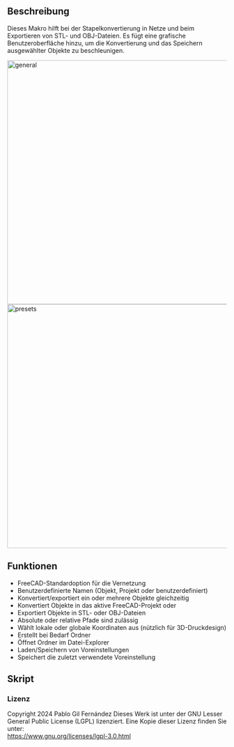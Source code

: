 <languages/>

{{Macro/de
|Name=Makro Stapelexport in Netz
|Description=Dieses Makro hilft bei der Stapelkonvertierung in Netze und beim Exportieren von STL- und OBJ-Dateien.
|Author=Pablo Gil Fernández
|Version=2.16
|Date=2024-10-11
}}

<span id="Description"></span>
==Beschreibung==

Dieses Makro hilft bei der Stapelkonvertierung in Netze und beim Exportieren von STL- und OBJ-Dateien. Es fügt eine grafische Benutzeroberfläche hinzu, um die Konvertierung und das Speichern ausgewählter Objekte zu beschleunigen.

[[File:Screenshot1.png|560px|frameless|center|alt=Macro Batch Export To Mesh - general|general]]
<br>
[[File:Screenshot2.png|560px|frameless|center|alt=Macro Batch Export To Mesh - presets|presets]]

<span id="Features"></span>
==Funktionen==

* FreeCAD-Standardoption für die Vernetzung
* Benutzerdefinierte Namen (Objekt, Projekt oder benutzerdefiniert)
* Konvertiert/exportiert ein oder mehrere Objekte gleichzeitig
* Konvertiert Objekte in das aktive FreeCAD-Projekt oder
* Exportiert Objekte in STL- oder OBJ-Dateien
* Absolute oder relative Pfade sind zulässig
* Wählt lokale oder globale Koordinaten aus (nützlich für 3D-Druckdesign)
* Erstellt bei Bedarf Ordner
* Öffnet Ordner im Datei-Explorer
* Laden/Speichern von Voreinstellungen
* Speichert die zuletzt verwendete Voreinstellung

<span id="Script"></span>
==Skript==

{{MacroCode|code=
<nowiki>
__Title__   = "Batch export to mesh"
__Author__  = "Pablo Gil Fernández"
__Version__ = "2.16"
__Date__    = "2024-10-11"
__Comment__ = "This macro helps batch converting to mesh and exporting STL and OBJ files"
__Web__ = "https://github.com/pgilfernandez/FreeCAD_Macro_Batch_Export_To_Mesh"
__Wiki__ = "https://wiki.freecad.org/Macro_Batch_Export_To_Mesh"
__Icon__  = "/usr/lib/freecad/Mod/Mesh/Resources/icons/MeshWorkbench.svg"
# __IconW__  = "C:/Users/YourUserName/AppData/Roaming/FreeCAD"
__Help__ = "https://forum.freecad.org/viewtopic.php?f=22&t=41219"
__Status__ = "stable"
__Requires__ = "FreeCAD 0.17"
__Communication__ = "https://github.com/pgilfernandez/FreeCAD_Macro_Batch_Export_To_Mesh"

import FreeCAD, FreeCADGui, Draft, Part, PartGui, math, PartDesignGui, Mesh, MeshPart, Import, os
from FreeCAD import Base
from PySide import QtGui, QtCore
from math import cos, radians
from pivy import coin
import sys
import subprocess
import Mesh

App = FreeCAD
Gui = FreeCADGui

# If developer mode is True it will show important messages on the Report panel:
dev_mode = False

class SavePresetDialog(QtGui.QDialog):
    def __init__(self, parent=None):
        super(SavePresetDialog, self).__init__(parent)
        self.setWindowTitle("Save Preset")
        self.layout = QtGui.QVBoxLayout()

        self.label = QtGui.QLabel("Enter new preset name:")
        self.layout.addWidget(self.label)

        self.nameEdit = QtGui.QLineEdit()
        self.layout.addWidget(self.nameEdit)

        self.buttonBox = QtGui.QDialogButtonBox(QtCore.Qt.Horizontal)
        self.saveButton = QtGui.QPushButton("Save")
        self.cancelButton = QtGui.QPushButton("Cancel")
        self.buttonBox.addButton(self.saveButton, QtGui.QDialogButtonBox.AcceptRole)
        self.buttonBox.addButton(self.cancelButton, QtGui.QDialogButtonBox.RejectRole)
        self.layout.addWidget(self.buttonBox)

        self.setLayout(self.layout)

        self.saveButton.clicked.connect(self.accept)
        self.cancelButton.clicked.connect(self.reject)

    def getName(self):
        return self.nameEdit.text().strip()

class BatchExportToMesh(QtGui.QDockWidget):
    def __init__(self):
        if dev_mode:
            self.clear_console()

        existing_instance = Gui.getMainWindow().findChild(QtGui.QWidget, "BatchETM")
        if existing_instance:
            if dev_mode:
                self.message("Old instance closed!")
            existing_instance.close()  # close instance

        super(BatchExportToMesh, self).__init__()
        self.setWindowTitle("Batch export to mesh")
        self.setObjectName("BatchETM")
        self.setWindowIcon(QtGui.QIcon(":/icons/Mesh_SplitComponents.svg"))
        self.resize(420, 500)
        self.paramGet = App.ParamGet("User parameter:BaseApp/BatchETM")
        self.initParameters()
        self.initGui()
        # self.loadConfigurations()
        # self.updateConfigDropdown()
        self.loadActiveConfiguration()  # Cargar la configuración activa al iniciar
        self.setAttribute(QtCore.Qt.WA_DeleteOnClose, True)
        Gui.getMainWindow().addDockWidget(QtCore.Qt.RightDockWidgetArea, self)
        self.setFloating(True)
        self.topLevelChanged.connect(self.on_topLevelChanged) # resize window to defaults when undocking
        self.setFocusOnInput()

    def setFocusOnInput(self):
        self.configDropdown.setFocus()
        
    def initParameters(self):
        self.paramGet = App.ParamGet("User parameter:BaseApp/BatchETM")
        configsGroup = self.paramGet.GetGroup("Configurations")
        groupNames = configsGroup.GetGroups()  # groupNames es una lista de nombres de grupos (cadenas)
        if not groupNames:
            if dev_mode:
                self.message("Creando configuración por defecto")
            # Crear configuración por defecto
            self.createDefaultConfiguration()

        # Cargar configuraciones
        self.loadConfigurations()

    def loadConfigurations(self):
        self.configurations = []
        configsGroup = self.paramGet.GetGroup("Configurations")
        if configsGroup is None:
            # Crear el grupo 'Configurations' si no existe
            configsGroup = self.paramGet.GetGroup("Configurations")
            if dev_mode:
                self.message("Creado el grupo 'Configurations'")
        groupNames = configsGroup.GetGroups()  # Ahora groupNames es una lista de nombres de grupos (cadenas)

        if not groupNames:
            # Si no existen configuraciones, crear una configuración por defecto
            self.createDefaultConfiguration()
        else:
            for groupName in groupNames:
                configGroup = configsGroup.GetGroup(groupName)
                configName = configGroup.GetString("ConfigName")
                if not configName:
                    configName = configGroup.GetString("Name")
                self.configurations.append((groupName, configName))

            if dev_mode:
                self.message("Configuraciones cargadas: " + str(self.configurations))

    def createDefaultConfiguration(self):
        configsGroup = self.paramGet.GetGroup("Configurations")
        defaultConfig = configsGroup.GetGroup("config_1")
        defaultConfig.SetString("ConfigName", "Default")
        defaultConfig.SetString("Name", "Default")
        defaultConfig.SetFloat("SurfaceDeviation", 0.10)
        defaultConfig.SetBool("Relative", False)
        defaultConfig.SetFloat("AngularDeviation", 5.0)
        defaultConfig.SetString("FileNameOption", "Label")
        defaultConfig.SetBool("LocalCoordinates", True)
        defaultConfig.SetString("FileFormat", "Stereolithography (.STL)")
        defaultConfig.SetString("FileSavingDirectory", "./")
        # Establecer ActiveConfig solo al crear la configuración por defecto por primera vez
        self.paramGet.SetInt("ActiveConfig", 1)
        # self.configurations.append(("config_1", "Default"))
        if dev_mode:
            self.message("Creada configuración por defecto")

    def on_topLevelChanged(self, floating):
        if floating:
            self.resize(420, 500)

    def initGui(self):
        infoIcon = [
            "16 16 3 1",
            "   c None",
            "+  c #444444",
            ".  c #e6e6e6",
            "      ....      ",
            "    ........    ",
            "   .....++...   ",
            "  ......++....  ",
            " .............. ",
            " ....+++++..... ",
            " ...+++++...... ",
            ".......++.......",
            ".......++.......",
            " ......+....... ",
            " .....++....... ",
            " .....++.+..... ",
            "  ....++++....  ",
            "   ....++....   ",
            "    ........    ",
            "      ....      "
        ]

        folderIcon = [
            "16 16 3 1",
            "   c None",
            "+  c #444444",
            ".  c #e6e6e6",
            "                ",
            " .....          ",
            ".......         ",
            "........        ",
            "..............  ",
            "..............  ",
            "...             ",
            "...             ",
            "..  ............",
            "..  ............",
            ".  ............ ",
            ".  ............ ",
            "  ............  ",
            "  ............  ",
            " ............   ",
            "                "
        ]
        
        deleteIcon = [
            "16 16 3 1",
            "   c None",
            "+  c #444444",
            ".  c #e6e6e6",
            "                ",
            "                ",
            "                ",
            "                ",
            "                ",
            "                ",
            "                ",
            "  ............  ",
            "  ............  ",
            "                ",
            "                ",
            "                ",
            "                ",
            "                ",
            "                ",
            "                "
        ]
        
        addIcon = [
            "16 16 3 1",
            "   c None",
            "+  c #444444",
            ".  c #e6e6e6",
            "                ",
            "                ",
            "       ..       ",
            "       ..       ",
            "       ..       ",
            "       ..       ",
            "       ..       ",
            "  ............  ",
            "  ............  ",
            "       ..       ",
            "       ..       ",
            "       ..       ",
            "       ..       ",
            "       ..       ",
            "                ",
            "                "
        ]

        # Hide/show "to column" label and spinbox based on mode type
        def disableWidget():
            if self.d7c.isChecked():
                self.d7c.setText("Custom:")
                self.d4.show()
                self.d4.setEnabled(True)
                if len(Gui.Selection.getSelection()) == 0:
                    self.d4.setText("mesh001")
                else:
                    self.d4.setText(Gui.Selection.getSelection()[0].Label)
            else:
                self.d7c.setText("Custom")
                self.d4.setEnabled(False)
                self.d4.setText("")
                self.d4.hide()

        self.dockWidgetContents = QtGui.QWidget()
        self.dockWidgetContents.setSizePolicy(QtGui.QSizePolicy.Expanding, QtGui.QSizePolicy.Expanding)
        self.dockWidgetContents.setObjectName("dockWidgetContents")

        self.grid = QtGui.QGridLayout(self.dockWidgetContents)
        self.grid.setSpacing(10)

        iN1 = QtGui.QLabel("Surface deviation")
        iN1.setAlignment(QtCore.Qt.AlignRight | QtCore.Qt.AlignVCenter)
        self.d1 = QtGui.QDoubleSpinBox()
        self.d1.setValue(0.10)
        self.d1.setSingleStep(0.01)
        self.d1.setToolTip("Maximal linear deflection of a mesh section from the surface of the object")
        self.d1.setSuffix(" mm")

        iN2 = QtGui.QLabel("Angular deviation")
        iN2.setAlignment(QtCore.Qt.AlignRight | QtCore.Qt.AlignVCenter)
        self.d2 = QtGui.QDoubleSpinBox()
        self.d2.setValue(5.0)
        self.d2.setSingleStep(1.0)
        self.d2.setToolTip("Maximal angular deflection of a mesh section to the next section")
        self.d2.setSuffix(" º")

        iN3 = QtGui.QLabel("Relative")
        iN3.setAlignment(QtCore.Qt.AlignRight | QtCore.Qt.AlignVCenter)
        self.d3 = QtGui.QCheckBox()
        self.d3.setToolTip("The maximal linear deviation of a mesh segment will be specified\nSurface deviation multiplied by the length of the current mesh segment (edge)")

        self.d4 = QtGui.QLineEdit()
        self.d4.setText("")  # Default value
        self.d4.setToolTip("Name without extension. For batch export multiple objects it is recommended to add '001' to the name so that the rest of files are numbered correctly.")
        self.d4.setEnabled(False)  # set initial state as disabled
        self.d4.hide()

        iN5 = QtGui.QLabel("File format")
        iN5.setAlignment(QtCore.Qt.AlignRight | QtCore.Qt.AlignVCenter)
        self.d5 = QtGui.QComboBox()
        self.d5.addItem("Stereolithography (.STL)")
        self.d5.addItem("Alias mesh (.OBJ)")
        self.d5.setToolTip("File format to export")
        self.d5.setCurrentIndex(0)  # sets default option

        iN6 = QtGui.QLabel("File Saving Directory")
        iN6.setAlignment(QtCore.Qt.AlignRight | QtCore.Qt.AlignVCenter)
        self.d6 = QtGui.QLineEdit()
        self.d6.setText("./")  # Default value
        self.d6.setToolTip("Use any absolute path you want or use relative ones taking in count that:\n  - start with './' for relative paths from your project directory.\n  - use '../' to exit a folder.")

        iN7 = QtGui.QLabel("File name:")
        iN7.setAlignment(QtCore.Qt.AlignRight | QtCore.Qt.AlignVCenter)
        self.d7a = QtGui.QRadioButton("Label")
        self.d7a.setChecked(True)
        self.d7a.setToolTip("if selected, the .STL file will be named with the user defined name")
        self.d7a.toggled.connect(disableWidget)

        self.d7b = QtGui.QRadioButton("Project")
        self.d7b.setChecked(False)
        self.d7b.setToolTip("if selected, the .STL file will be named with the project name, that is, the FreeCAD file name")
        self.d7b.toggled.connect(disableWidget)

        self.d7c = QtGui.QRadioButton("Custom")
        self.d7c.setChecked(False)
        self.d7c.setToolTip("if selected, the .STL file will be named with a custom name set in the next field")
        self.d7c.toggled.connect(disableWidget)

        # Agrupar los botones de radio
        self.radio_group = QtGui.QButtonGroup()
        self.radio_group.addButton(self.d7a)
        self.radio_group.addButton(self.d7b)
        self.radio_group.addButton(self.d7c)

        iN8 = QtGui.QLabel("Use local coordinates")
        iN8.setAlignment(QtCore.Qt.AlignRight | QtCore.Qt.AlignVCenter)
        self.d8 = QtGui.QCheckBox()
        self.d8.setChecked(True)
        self.d8.setToolTip("if TRUE the .STL origin will match with the part one. It's a very useful option when you design multipart files or assemblies")

        # Presets
        iN9 = QtGui.QLabel("Preset:")
        iN9.setAlignment(QtCore.Qt.AlignRight | QtCore.Qt.AlignVCenter)
        self.configDropdown = QtGui.QComboBox()
        self.configDropdown.setToolTip("Select a saved preset to change all the macro parameters. You can save them as new presets whenever you want with the button to the left.")
        self.updateConfigDropdown()
        self.configDropdown.currentIndexChanged.connect(self.onConfigSelected)

        self.deleteConfigButton = QtGui.QPushButton() # "Delete" button
        deleteSVG = QtGui.QIcon(':/icons/list-remove.svg')
        if not deleteSVG.isNull():
            self.deleteConfigButton.setIcon(deleteSVG)
        else:
            self.deleteConfigButton.setIcon(QtGui.QIcon(QtGui.QPixmap(deleteIcon)))
        self.deleteConfigButton.setToolTip("Delete active preset.")
        self.deleteConfigButton.clicked.connect(self.onDeleteConfig)
        
        self.savePresetButton = QtGui.QPushButton() # "New..." button
        addSVG = QtGui.QIcon(':/icons/list-add.svg')
        if not addSVG.isNull():
            self.savePresetButton.setIcon(addSVG)
        else:
            self.savePresetButton.setIcon(QtGui.QIcon(QtGui.QPixmap(addIcon)))
        self.savePresetButton.setToolTip("Save parameters into a new preset.")
        self.savePresetButton.clicked.connect(self.openSavePresetDialog)

        self.SavePath = QtGui.QPushButton()
        folderSVG = QtGui.QIcon(':/icons/folder.svg')
        if not folderSVG.isNull():
            self.SavePath.setIcon(folderSVG)
        else:
            self.SavePath.setIcon(QtGui.QIcon(QtGui.QPixmap(folderIcon)))
        self.SavePath.setObjectName("save_path")
        self.SavePath.setToolTip("Sets a directory to save the converted files. By default it saves the files in the same directory as the FreeCAD project is placed")
        self.SavePath.clicked.connect(self.onSavePath)

        self.openPath = QtGui.QPushButton()
        self.openPath.setText("Open folder")
        self.openPath.setMinimumHeight(40)
        self.openPath.setObjectName("open_path")
        self.openPath.setToolTip("Opens the directory written to the left. By default it opens the folder where the FreeCAD project is placed")
        self.openPath.clicked.connect(self.onOpenPath)

        self.convertStlButton = QtGui.QPushButton()
        self.convertStlButton.setText("Convert")
        self.convertStlButton.setMinimumHeight(40)
        self.convertStlButton.setObjectName("create")
        self.convertStlButton.setToolTip("Create a new mesh from selected objects inside the FreeCAD project.")
        self.convertStlButton.clicked.connect(self.onConvertStl)

        self.saveStl = QtGui.QPushButton()
        self.saveStl.setText("Save to file")
        self.saveStl.setMinimumHeight(40)
        self.saveStl.setObjectName("save")
        self.saveStl.setToolTip("Export selected objects into a mesh file (STL or OBJ).")
        self.saveStl.clicked.connect(self.onSaveMesh)

        self.help = QtGui.QPushButton()
        infoSVG = QtGui.QIcon(':/icons/info.svg')
        if not infoSVG.isNull():
            self.help.setIcon(infoSVG)
        else:
            self.help.setIcon(QtGui.QIcon(QtGui.QPixmap(infoIcon)))
        self.help.setFixedWidth(40)
        self.help.setObjectName("help")
        self.help.setToolTip("More information aboout the macro.")
        self.help.clicked.connect(self.onInfo)

        self.noSelection = QtGui.QPushButton()
        self.noSelection.setText("No selection")
        self.noSelection.setObjectName("noSelection")
        self.noSelection.clicked.connect(self.onError)
        
        self.infoLabel = QtGui.QLabel("")
        self.infoLabel.setAlignment(QtCore.Qt.AlignCenter | QtCore.Qt.AlignVCenter)

        spacer1 = QtGui.QSpacerItem(20, 20, QtGui.QSizePolicy.Minimum, QtGui.QSizePolicy.Expanding)
        spacer2 = QtGui.QSpacerItem(20, 20, QtGui.QSizePolicy.Minimum, QtGui.QSizePolicy.Expanding)
        spacer3 = QtGui.QSpacerItem(20, 20, QtGui.QSizePolicy.Minimum, QtGui.QSizePolicy.Expanding)

        line_separator1 = QtGui.QFrame()
        line_separator1.setObjectName("separator")
        line_separator1.setFrameShape(QtGui.QFrame.HLine)
        line_separator1.setFrameShadow(QtGui.QFrame.Sunken)
        line_separator1.setStyleSheet("background-color: rgba(0, 0, 0, 0.2);border: 1px solid transparent;border-bottom-color: rgba(255, 255, 255, 0.2);")
        
        line_separator2 = QtGui.QFrame()
        line_separator2.setObjectName("separator")
        line_separator2.setFrameShape(QtGui.QFrame.HLine)
        line_separator2.setFrameShadow(QtGui.QFrame.Sunken)
        line_separator2.setStyleSheet("background-color: rgba(0, 0, 0, 0.2);border: 1px solid transparent;border-bottom-color: rgba(255, 255, 255, 0.2);")

        info = QtGui.QLabel("v" + __Version__)
        info.setAlignment(QtCore.Qt.AlignRight | QtCore.Qt.AlignVCenter)
        # info.setStyleSheet("color:#2e2d2d; font-style:italic;")

        line = QtGui.QLabel("------------------------------------------")

        # addWidget(*Widget, row, column, rowspan, colspan)
        # Presets management
        self.grid.addWidget(iN9,                        1, 0, 1, 1)
        self.grid.addWidget(self.configDropdown,        1, 1, 1, 9)
        self.grid.addWidget(self.deleteConfigButton,    1, 10, 1, 1)
        self.grid.addWidget(self.savePresetButton,      1, 11, 1, 1)
        
        self.grid.addItem(spacer1,                      2, 0, 1, 12)
        self.grid.addWidget(line_separator1,            3, 0, 1, 12)
        
        # Convert
        self.grid.addWidget(iN1,                        4, 0, 1, 3)
        self.grid.addWidget(self.d1,                    4, 3, 1, 6)
        self.grid.addWidget(iN3,                        4, 9, 1, 2)
        self.grid.addWidget(self.d3,                    4, 11, 1, 1)
        self.grid.addWidget(iN2,                        5, 0, 1, 3)
        self.grid.addWidget(self.d2,                    5, 3, 1, 6)
        self.grid.addWidget(iN7,                        6, 0, 1, 3)
        self.grid.addWidget(self.d7a,                   6, 3, 1, 3)
        self.grid.addWidget(self.d7b,                   7, 3, 1, 3)
        self.grid.addWidget(self.d7c,                   8, 3, 1, 3)
        self.grid.addWidget(self.d4,                    8, 6, 1, 6)
        self.grid.addWidget(iN8,                        9, 0, 1, 3)
        self.grid.addWidget(self.d8,                    9, 3, 1, 1)
        self.grid.addWidget(self.convertStlButton,      10, 0, 1, 12)
        
        self.grid.addItem(spacer2,                      11, 0, 1, 12)
        self.grid.addWidget(line_separator2,            12, 0, 1, 12)
        
        # Save to file
        self.grid.addWidget(iN5,                        13, 0, 1, 3)
        self.grid.addWidget(self.d5,                    13, 3, 1, 9)
        self.grid.addWidget(iN6,                        14, 0, 1, 3)
        self.grid.addWidget(self.d6,                    14, 3, 1, 8)
        self.grid.addWidget(self.SavePath,              14, 11, 1, 1)
        self.grid.addWidget(self.saveStl,               15, 0, 1, 8)
        self.grid.addWidget(self.openPath,              15, 8, 1, 4)
        
        self.grid.addItem(spacer3,                      16, 0, 1, 12)
        
        # Info footer
        self.grid.addWidget(self.help,                  17, 0, 1, 1)
        self.grid.addWidget(self.infoLabel,             17, 1, 1, 10)
        self.grid.addWidget(info,                       17, 11, 1, 1)

        # Fixed label widths
        iN1.setFixedWidth(140)

        self.setWidget(self.dockWidgetContents)
        self.dockWidgetContents.setContentsMargins(0, 0, 0, 0)

        # Load the active configuration
        self.loadActiveConfiguration()

    def updateConfigDropdown(self):
        self.configDropdown.clear()
        if dev_mode:
            print("")
            print("UPDATE START")
        for groupName, configName in self.configurations:
            self.configDropdown.addItem(configName)
        # Establecer el índice seleccionado según la configuración activa
        activeConfigIndex = self.paramGet.GetInt("ActiveConfig")
        if dev_mode:
            if dev_mode:
                print("    UPDATE - ActiveConfig loaded: " + str(activeConfigIndex))
        # print("len(self.configurations): " + str(len(self.configurations)))
        if 1 <= activeConfigIndex <= len(self.configurations):
            if dev_mode:
                print("    UPDATE - Update ActiveConfig: " + str(activeConfigIndex))
            self.configDropdown.setCurrentIndex(activeConfigIndex)
        else:
            if dev_mode:
                print("    UPDATE - Reset ActiveConfig to defaults (1)")
            self.configDropdown.setCurrentIndex(1)
        
        if dev_mode:
            print("UPDATE END")


    def onConfigSelected(self, index):
        if index >= 0 and index < len(self.configurations):
            groupName, configName = self.configurations[index]  
            self.paramGet.SetInt("ActiveConfig", index + 1)  # Actualiza ActiveConfig
            self.loadConfiguration(groupName)
            if dev_mode:
                print("")
                print("SAVE CONFIG - ActiveConfig: " + str(index + 1))


    def loadActiveConfiguration(self):
        activeConfigIndex = self.paramGet.GetInt("ActiveConfig")
        if 1 <= activeConfigIndex <= len(self.configurations):
            if dev_mode:
                print("")
                print ("LOAD ACTIVE - ActiveConfig: " + str(activeConfigIndex))
            # Bloquear señales para evitar llamadas redundantes a onConfigSelected
            self.configDropdown.blockSignals(True)
            self.configDropdown.setCurrentIndex(activeConfigIndex -1)
            self.configDropdown.blockSignals(False)
            # Cargar la configuración correspondiente
            groupName, configName = self.configurations[activeConfigIndex - 1]
            self.loadConfiguration(groupName)
        else:
            # Si el índice no es válido, cargar la configuración por defecto
            self.configDropdown.blockSignals(True)
            self.configDropdown.setCurrentIndex(0)
            self.configDropdown.blockSignals(False)
            groupName, configName = self.configurations[0]
            self.loadConfiguration(groupName)



    def loadConfiguration(self, groupName):
        configsGroup = self.paramGet.GetGroup("Configurations")
        configGroup = configsGroup.GetGroup(groupName)
        # Set the parameters
        self.d1.setValue(configGroup.GetFloat("SurfaceDeviation", 0.10))
        self.d2.setValue(configGroup.GetFloat("AngularDeviation", 5.0))
        self.d3.setChecked(configGroup.GetBool("Relative", False))
        fileNameOption = configGroup.GetString("FileNameOption", "Label")
        if fileNameOption == "Label":
            self.d7a.setChecked(True)
        elif fileNameOption == "Project":
            self.d7b.setChecked(True)
        else:
            self.d7c.setChecked(True)
        self.d8.setChecked(configGroup.GetBool("LocalCoordinates", True))
        fileFormat = configGroup.GetString("FileFormat", "Stereolithography (.STL)")
        index = self.d5.findText(fileFormat)
        if index != -1:
            self.d5.setCurrentIndex(index)
        self.d6.setText(configGroup.GetString("FileSavingDirectory", "./"))

    def onSaveConfig(self, configName):
        if not configName:
            self.onError("<h2>Empty Preset Name</h2><p style='font-weight:normal;'>Please enter a name for the preset.</p>")
            return
        # Determine the next available configuration number
        configsGroup = self.paramGet.GetGroup("Configurations")
        existingConfigs = configsGroup.GetGroups()  # existingConfigs is a list of group names (strings)
        nextConfigNumber = 1
        while "config_" + str(nextConfigNumber) in existingConfigs:
            nextConfigNumber += 1
        # Save the current parameters into the new configuration
        newConfigGroup = configsGroup.GetGroup("config_" + str(nextConfigNumber))
        newConfigGroup.SetString("ConfigName", configName)
        newConfigGroup.SetString("Name", configName)
        newConfigGroup.SetFloat("SurfaceDeviation", self.d1.value())
        newConfigGroup.SetFloat("AngularDeviation", self.d2.value())
        newConfigGroup.SetBool("Relative", self.d3.isChecked())
        if self.d7a.isChecked():
            newConfigGroup.SetString("FileNameOption", "Label")
        elif self.d7b.isChecked():
            newConfigGroup.SetString("FileNameOption", "Project")
        else:
            newConfigGroup.SetString("FileNameOption", "Custom")
        newConfigGroup.SetBool("LocalCoordinates", self.d8.isChecked())
        newConfigGroup.SetString("FileFormat", self.d5.currentText())
        newConfigGroup.SetString("FileSavingDirectory", self.d6.text())
        # Update the list of configurations
        self.loadConfigurations()
        self.updateConfigDropdown()
        # Set the new configuration as active
        self.paramGet.SetInt("ActiveConfig", len(self.configurations))
        self.configDropdown.blockSignals(True)
        self.configDropdown.setCurrentIndex(len(self.configurations) - 1)
        self.configDropdown.blockSignals(False)
        groupName, configName = self.configurations[len(self.configurations) - 1]
        self.loadConfiguration(groupName)


    def onDeleteConfig(self):
        index = self.configDropdown.currentIndex()
        if index >= 0 and index < len(self.configurations):
            groupName, configName = self.configurations[index]
            if groupName == "config_1":
                self.onError("<h2>Default preset can't be deleted</h2><p style='font-weight:normal;'>Select any other preset to be deleted.</p>")
                return
            # Confirmar eliminación
            reply = QtGui.QMessageBox.question(None, 'Confirm preset removal', "<p style='font-weight:normal;'>Are you sure do you want to delete <span style='font-weight:bold'>" + str(configName) + "</span>?</p>", QtGui.QMessageBox.Yes | QtGui.QMessageBox.No, QtGui.QMessageBox.No)
            if reply == QtGui.QMessageBox.Yes:
                # Eliminar la configuración
                configsGroup = self.paramGet.GetGroup("Configurations")
                configsGroup.RemGroup(groupName)
                # Actualizar la lista de configuraciones
                self.loadConfigurations()
                self.updateConfigDropdown()
                # Establecer la configuración por defecto como activa
                self.paramGet.SetInt("ActiveConfig", 1)
                self.configDropdown.blockSignals(True)
                self.configDropdown.setCurrentIndex(0)
                self.configDropdown.blockSignals(False)
                groupName, configName = self.configurations[0]
                self.loadConfiguration(groupName)
            self.infoMessages("Preset removed!","positive")

    def openSavePresetDialog(self):
        dialog = SavePresetDialog(self)
        if dialog.exec_() == QtGui.QDialog.Accepted:
            presetName = dialog.getName()
            if presetName:
                self.onSaveConfig(presetName)
                self.infoMessages("Preset saved!","positive")
            else:
                self.onError("<h2>Empty Configuration Name</h2><p style='font-weight:normal;'>Please enter a name for the configuration.</p>")

    def onInfo(self):
        msg="""<h2>Batch export to mesh</h2><p style='font-weight:normal;font-style:italic;'>version """ + __Version__ + """</p><p style='font-weight:normal;'>This macro helps Bath converting to mesh and exporting STL and OBJ files. It adds a GUI for speeding up the conversion and file saving of the selected objects</p><p>Features</p><ul><li style='font-weight:normal;'>FreeCAD "standard" meshing option</li><li style='font-weight:normal;'>custom names</li><li style='font-weight:normal;'>Converts/exports one or several objects at once</li><li style='font-weight:normal;'>Convert objects into the active FreeCAD project, a user selected folder or</li><li style='font-weight:normal;'>Export objects to .STL or .OBJ files</li><li style='font-weight:normal;'>Absolute or relative paths allowed</li><li style='font-weight:normal;'>Select local or global coordinates</li><li style='font-weight:normal;'>Creates folders if needed</li><li style='font-weight:normal;'>Opens folder in file explorer</li><li style='font-weight:normal;'>Presets loading/saving</li></ul><hr><h2>Licence</h2><p style='font-weight:normal;'>Copyright 2024 Pablo Gil Fernández</p><p style='font-weight:normal;'>This work is licensed under GNU Lesser General Public License (LGPL). To view a copy of this license, visit:</p><p style='font-weight:normal;'><a href='https://www.gnu.org/licenses/lgpl-3.0.html'>https://www.gnu.org/licenses/lgpl-3.0.html</a></p>"""
        # Create a message box
        res = QtGui.QMessageBox()
        res.setWindowTitle("Information")
        res.setText(msg)
        
        infoSVG = QtGui.QPixmap(":/icons/info.svg")
        if not infoSVG.isNull():
            res.setIconPixmap(infoSVG)
        else:
            res.setIcon(QtGui.QMessageBox.Information)  # Set a predefined icon: NoIcon, Information, Warning, Critical, Question

        # Show the message box
        res.exec_()

    # ERROR
    def onError(self, msg):
        res = QtGui.QMessageBox.warning(None,"Error",msg,QtGui.QMessageBox.Ok)

    # GET SAVING PATH
    def onSavePath(self):
        folder_path = QtGui.QFileDialog.getExistingDirectory()
        if folder_path:
            if dev_mode:
                self.message(folder_path)
            self.d6.setText(folder_path)

    # OPEN PATH IN FILE BROWSER
    def onOpenPath(self):
        if dev_mode:
            print("\nOpen directory\n===================")
        project_filename_path = FreeCAD.ActiveDocument.FileName
        project_path = os.path.dirname(project_filename_path)
        length_project_path = len(project_path)
        final_folder_path = ""
        user_path = self.d6.text()
        length_user_path = len(user_path)
        if dev_mode:
            print("\nproject_path = " + project_path)
            print("\nlength_project_path = " + str(length_project_path))
            print("\nuser_path = " + user_path)
            print("\nlength_user_path = " + str(length_user_path))
        if length_project_path == 0:
            FreeCAD.Console.PrintError("\nProject not saved!\nIt is not possible to open the file browser. Try again after saving your project somewhere.")
            self.onError("<h2>Project not saved!</h2><p style='font-weight:normal;'>It is not possible to open the file browser. Try again after saving your project somewhere.</p>")
        else:
            if length_user_path == 0:
                if dev_mode:
                    self.message("\n-- Absolute mode (user path) --")
                final_folder_path = project_path
            else:
                project_filename_path = FreeCAD.ActiveDocument.FileName
                project_path = os.path.dirname(project_filename_path)
                length_user_path = len(user_path)
                if length_user_path == 0:
                    if dev_mode:
                        self.message("\n-- Absolute mode (project path) --")
                    final_folder_path = project_path
                else:
                    if dev_mode:
                        self.message("\n-- Relative mode --")
                    joined_path = os.path.join(project_path, user_path)
                    final_folder_path = os.path.abspath(joined_path)

            if os.path.exists(final_folder_path):
                if dev_mode:
                    self.message("\nThe path exists")
                    self.message("\nfinal_folder_path: " + final_folder_path)

                    if dev_mode:
                        print("\nOpening...")
                        FreeCAD.Console.PrintMessage("\nOpening...")

                operating_system = sys.platform
                if operating_system == "darwin":
                    if dev_mode:
                        print("\nOpening macOS Finder...")
                    subprocess.run(["open", final_folder_path])

                elif operating_system == "win32":
                    if dev_mode:
                        print("\nOpening File Explorer...")
                    subprocess.run(["explorer", final_folder_path], shell=True)

                elif operating_system == "linux":
                    if dev_mode:
                        print("\nOpening Linux file explorer...")
                    subprocess.run(["xdg-open", final_folder_path])

                else:
                    FreeCAD.Console.PrintError("\nUnsupported operating system")
                    self.onError("<h2>Unsupported operating system</h2><p style='font-weight:normal;'>It is not possible to open your OS file browser.</p>")

            else:
                FreeCAD.Console.PrintError("\nThe path doesn't exist, please create it")
                self.onError("<h2>The path doesn't exist</h2><p style='font-weight:normal;'>Please create it manually.</p>")

    # CONVERT STL INTO ACTIVE FREECAD PROJECT
    def onConvertStl(self):
        if dev_mode:
            self.clear_console()
            self.message("\n****** START (convert) ********")

        # Variables
        selection = Gui.Selection.getSelection()
        surface = self.d1.value()
        angular = self.d2.value() * math.pi / 180
        if self.d3.isChecked():
            relative = True
        else:
            relative = False
        name = self.d4.text()

        if len(selection) == 0:
            if dev_mode:
                self.message("\n-- No selection --")
            FreeCAD.Console.PrintError("Export STL error: nothing selected, please, select one or several objects")
            self.onError("<h2>Nothing selected</h2><p style='font-weight:normal;'>You must select at least one object to convert or export.</p>")

        elif len(selection) == 1:
            if dev_mode:
                self.message("\n-- 1 object selected --")
            # Generate Mesh
            mesh = App.ActiveDocument.addObject("Mesh::Feature","Mesh")
            part = Gui.Selection.getSelection()[0]
            shape = part.Shape.copy(False)

            # Set part coordinates (local or global)
            if self.d8.isChecked():
                shape.Placement = App.Placement(App.Vector(0,0,0), App.Rotation(App.Vector(0,0,1),0), App.Vector(0,0,0))
            else:
                shape.Placement = part.getGlobalPlacement()

            # Create mesh
            mesh.Mesh = MeshPart.meshFromShape(Shape=shape, LinearDeflection=surface, AngularDeflection=angular, Relative=relative)

            # Name mesh
            if self.d7a.isChecked():
                final_name = Gui.Selection.getSelection()[0].Label
            elif self.d7b.isChecked():
                final_name = App.ActiveDocument.Name
            else:
                final_name = name

            mesh.Label = final_name

            part.Visibility = False
            Gui.activeDocument().activeObject().DisplayMode=u"Flat Lines"
            if dev_mode:
                self.message("\n-- 1 object converted to mesh --")
            del mesh, part, shape
            
            self.infoMessages("1 object converted to mesh","positive")

        else:
            quantity = len(selection)
            if dev_mode:
                self.message("\n-- " + str(quantity) + " objects selected --")
            i = 0
            while i < quantity:
                mesh = App.ActiveDocument.addObject("Mesh::Feature","Mesh")
                part = Gui.Selection.getSelection()[i]
                shape = part.Shape.copy(False)

                # Set part coordinates (local or global)
                if self.d8.isChecked():
                    shape.Placement = App.Placement(App.Vector(0,0,0), App.Rotation(App.Vector(0,0,1),0), App.Vector(0,0,0))
                else:
                    shape.Placement = part.getGlobalPlacement()

                # Create mesh
                mesh.Mesh = MeshPart.meshFromShape(Shape=shape, LinearDeflection=surface, AngularDeflection=angular, Relative=relative)

                # Name mesh
                if self.d7a.isChecked():
                    mesh.Label = Gui.Selection.getSelection()[i].Label
                elif self.d7b.isChecked():
                    mesh.Label = App.ActiveDocument.Name + "_" + str(i+1)
                else:
                    mesh.Label = name + "_" + str(i+1)

                part.Visibility = False
                Gui.activeDocument().activeObject().DisplayMode=u"Flat Lines"
                del mesh, part, shape
                i += 1
            if dev_mode:
                self.message("\n-- " + str(quantity) + " objects converted to mesh --")
            
            self.infoMessages(str(quantity) + " objects converted to mesh","positive")
            
        App.ActiveDocument.recompute()
        if dev_mode:
            self.message("\n********* END *********")
            FreeCAD.Console.PrintMessage("\nConversion done")


    # SAVE TO .STL OR .OBJ FILE
    def onSaveMesh(self):
        if dev_mode:
            self.clear_console()
            self.message("\n****** START (save) ********")

        # Variables
        selection = Gui.Selection.getSelection()
        surface = self.d1.value()
        angular = self.d2.value() * math.pi / 180
        if self.d3.isChecked():
            relative = True
        else:
            relative = False
        name = self.d4.text()
        savePath = self.d6.text()
        docPath = FreeCAD.ActiveDocument.FileName

        if docPath == "":
            if savePath[0] == ".":
                if dev_mode:
                    self.message("\n-- The project is not saved or the path doesn't correspond to an absolute one --")
                    FreeCAD.Console.PrintError("Error exporting: The project is not saved or the path doesn't correspond to an absolute one, please, save your project somewhere or add a valid absolute path under '<i>File saving directory</i>' field.")
                self.onError("<h2>Error exporting</h2><p style='font-weight:normal;'>The project is not saved or the path doesn't correspond to an absolute one, please, save your project somewhere or add a valid absolute path under '<i>File saving directory</i>' field.</p>")
                return
            if os.path.exists(savePath) and os.path.isdir(savePath):
                if dev_mode:
                    self.message("\nsavePath is valid, continuing... ")
            else:
                if dev_mode:
                    self.message("\n-- The project is not saved or the path doesn't correspond to an absolute one --")
                    FreeCAD.Console.PrintError("Error exporting: The project is not saved or the path doesn't correspond to an absolute one, please, save your project somewhere or add a valid absolute path under '<i>File saving directory</i>' field.")
                self.onError("<h2>Error exporting</h2><p style='font-weight:normal;'>The project is not saved or the path doesn't correspond to an absolute one, please, save your project somewhere or add a valid absolute path under '<i>File saving directory</i>' field.</p>")
                return

        if savePath[0] == ".":
            if dev_mode:
                self.message("\n-- Relative mode: --")
            absolutePath = os.path.dirname(docPath)
            relativePath = savePath.replace(".","",1)
            relativePath = relativePath.replace("\\","",1)
            relativePath = relativePath.replace("/","",1)
            savePath = os.path.join(absolutePath, relativePath)

        if len(selection) == 0:
            if dev_mode:
                self.message("\n-- No selection --")
                FreeCAD.Console.PrintError("Export STL error: nothing selected, please, select one or several objects")
            self.onError("<h2>Nothing selected</h2><p style='font-weight:normal;'>You must select at least one object to convert or export.</p>")
            return

        elif len(selection) == 1:
            if dev_mode:
                self.message("\n-- 1 object selected --")
            # Generate STL
            obj=[]
            part = Gui.Selection.getSelection()[0]
            shape = part.Shape.copy(False)

            # Set part coordinates (local or global)
            if self.d8.isChecked():
                shape.Placement = App.Placement(App.Vector(0,0,0), App.Rotation(App.Vector(0,0,1),0), App.Vector(0,0,0))
            else:
                shape.Placement = part.getGlobalPlacement()

            # Create mesh
            mesh = MeshPart.meshFromShape(Shape=shape, LinearDeflection=surface, AngularDeflection=angular, Relative=relative)

            # Name mesh
            if self.d7a.isChecked():
                final_name = Gui.Selection.getSelection()[0].Label
            elif self.d7b.isChecked():
                final_name = App.ActiveDocument.Name
            else:
                final_name = name

            # Check if the path exists:
            if not os.path.exists(savePath):
                if dev_mode:
                    FreeCAD.Console.PrintWarning("\nThe path doesn't exist, creating it...")
                os.makedirs(savePath, exist_ok=True)
            else:
                if dev_mode:
                    print("\nThe path exist, continuing...")

            if self.d5.currentText() == "Stereolithography (.STL)":
                # export mesh to STL
                filename = os.path.join(savePath, final_name + ".stl")
                mesh.write(filename)
            if self.d5.currentText() == "Alias mesh (.OBJ)":
                # export mesh to OBJ
                filename = os.path.join(savePath, final_name + ".obj")
                obj = []
                obj.append(part)
                Mesh.export(obj, filename)

            if dev_mode:
                self.message("\n-- 1 mesh exported to file at: " + filename + " --")
            del mesh, obj, part, shape

            if dev_mode:
                FreeCAD.Console.PrintMessage("\nSaved")
        
            self.infoMessages("1 object exported to file","positive")

        else:
            quantity = len(selection)
            if dev_mode:
                self.message("\n-- " + str(quantity) + " objects selected --")
            i = 0
            namesArray = []
            labelsArray = []
            while i < quantity:
                obj=[]
                part = Gui.Selection.getSelection()[i]
                shape = part.Shape.copy(False)

                # Set part coordinates (local or global)
                if self.d8.isChecked():
                    shape.Placement = App.Placement(App.Vector(0,0,0), App.Rotation(App.Vector(0,0,1),0), App.Vector(0,0,0))
                else:
                    shape.Placement = part.getGlobalPlacement()

                # Create mesh
                mesh = MeshPart.meshFromShape(Shape=shape, LinearDeflection=surface, AngularDeflection=angular, Relative=relative)

                # Name mesh
                if self.d7a.isChecked():
                    final_name = Gui.Selection.getSelection()[i].Label
                elif self.d7b.isChecked():
                    final_name = App.ActiveDocument.Name + "_" + str(i+1)
                else:
                    final_name = name + "_" + str(i+1)

                labelsArray.append(final_name)

                # Check if the path exists:
                if not os.path.exists(savePath):
                    FreeCAD.Console.PrintWarning("\nThe path doesn't exist, creating it...")
                    os.makedirs(savePath, exist_ok=True)
                else:
                    if dev_mode:
                        print("\nThe path exist, continuing...")

                if self.d5.currentText() == "Stereolithography (.STL)":
                    # export mesh to STL
                    filename = os.path.join(savePath, labelsArray[i] + ".stl")
                    mesh.write(filename)
                if self.d5.currentText() == "Alias mesh (.OBJ)":
                    # export mesh to OBJ
                    filename = os.path.join(savePath, labelsArray[i] + ".obj")
                    obj = []
                    obj.append(part)
                    Mesh.export(obj, filename)

                if dev_mode:
                    self.message("\n-- 1 mesh exported to file at: " + filename + " --")
                del mesh, obj, part, shape
                i += 1

            i = 0
            while i < quantity:
                if dev_mode:
                    self.message("\n-- " + str(labelsArray[i]) + " exported --")
                i += 1

            if dev_mode:
                FreeCAD.Console.PrintMessage("\nSaved")
            
            self.infoMessages(str(quantity) + " objects exported to file","positive")

        App.ActiveDocument.recompute()
        if dev_mode:
            self.message("\n********* END *********")

    def clear_console(self):
        #clearing previous messages
        mw=FreeCADGui.getMainWindow()
        r=mw.findChild(QtGui.QTextEdit, "Report view")
        r.clear()

    def message(self,msg):
        FreeCAD.Console.PrintMessage("BatchETM: " + str(msg) + "\n")

    def message_warning(self,msg):
        FreeCAD.Console.PrintWarning("BatchETM: " + str(msg) + "\n")

    def message_error(self,msg):
        FreeCAD.Console.PrintError("BatchETM: " + str(msg) + "\n")
        
    def infoMessages(self,msg,type):
        if type == "positive":
            self.infoLabel.setStyleSheet("color: rgb(19, 27, 2);background-color: rgba(183, 192, 165, 0.5);border-radius: 8px;") # positive
        elif type == "negative":
            self.infoLabel.setStyleSheet("color: rgb(20, 0, 0);background-color: rgba(172, 40, 40, 0.5);border-radius: 8px;") # negative
        elif type == "reset":
            self.infoLabel.setStyleSheet("color: black;background-color: rgba(0, 0, 0, 0);border-radius: 8px;") # reset
        else:
            self.infoLabel.setStyleSheet("color: rgb(0, 0, 255);background-color: rgba(183, 192, 165, 0.5);border-radius: 8px;")
        self.infoLabel.setText(str(msg))

BatchETM = BatchExportToMesh()
BatchETM.show()
BatchETM.destroyed.connect(lambda: FreeCADGui.getMainWindow().findChild(QtGui.QWidget, "BatchETM").deleteLater())
</nowiki>
}}

<span id="Licence"></span>
===Lizenz===

Copyright 2024 Pablo Gil Fernández
Dieses Werk ist unter der GNU Lesser General Public License (LGPL) lizenziert. Eine Kopie dieser Lizenz finden Sie unter:<br>
https://www.gnu.org/licenses/lgpl-3.0.html